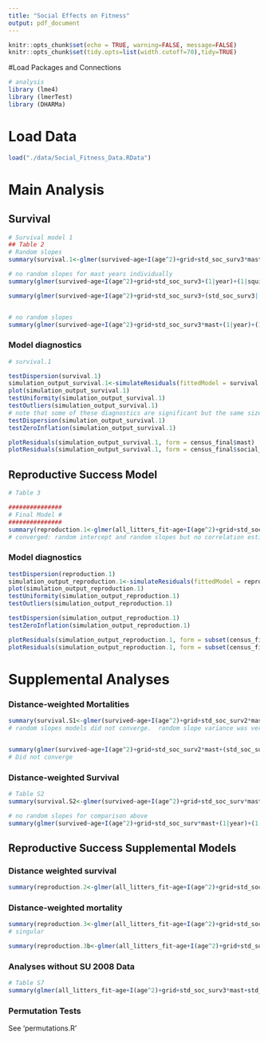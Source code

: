 ```yaml
---
title: "Social Effects on Fitness"
output: pdf_document
---
```


```r
knitr::opts_chunk$set(echo = TRUE, warning=FALSE, message=FALSE)
knitr::opts_chunk$set(tidy.opts=list(width.cutoff=70),tidy=TRUE)
```

#Load Packages and Connections

```r
# analysis
library (lme4)
library (lmerTest)
library (DHARMa)
```

# Load Data
```r
load("./data/Social_Fitness_Data.RData")
```


# Main Analysis

## Survival

```r
# Survival model 1
## Table 2
# Random slopes
summary(survival.1<-glmer(survived~age+I(age^2)+grid+std_soc_surv3*mast+(std_soc_surv3||year)+(1|squirrel_id), data=census_final, family=binomial, na.action=na.omit, control=glmerControl(optimizer="bobyqa",optCtrl=list(maxfun=2e5))))

# no random slopes for mast years individually
summary(glmer(survived~age+I(age^2)+grid+std_soc_surv3+(1|year)+(1|squirrel_id), data=census_final, family=binomial, na.action=na.omit, subset=mast=="y", control=glmerControl(optimizer="bobyqa",optCtrl=list(maxfun=2e5))))

summary(glmer(survived~age+I(age^2)+grid+std_soc_surv3+(std_soc_surv3||year)+(1|squirrel_id), data=census_final, family=binomial, na.action=na.omit, subset=mast=="n", control=glmerControl(optimizer="bobyqa",optCtrl=list(maxfun=2e5))))


# no random slopes
summary(glmer(survived~age+I(age^2)+grid+std_soc_surv3*mast+(1|year)+(1|squirrel_id), data=census_final, family=binomial, na.action=na.omit, control=glmerControl(optimizer="bobyqa",optCtrl=list(maxfun=2e5))))
```

### Model diagnostics
```r
# survival.1

testDispersion(survival.1)
simulation_output_survival.1<-simulateResiduals(fittedModel = survival.1, n = 250)
plot(simulation_output_survival.1)
testUniformity(simulation_output_survival.1)
testOutliers(simulation_output_survival.1)
# note that some of these diagnostics are significant but the same size is very large and the deviations from expectation are very small.
testDispersion(simulation_output_survival.1)
testZeroInflation(simulation_output_survival.1)

plotResiduals(simulation_output_survival.1, form = census_final$mast)
plotResiduals(simulation_output_survival.1, form = census_final$social_survival2)
```




## Reproductive Success Model

```r
# Table 3

###############
# Final Model #
###############
summary(reproduction.1<-glmer(all_litters_fit~age+I(age^2)+grid+std_soc_surv3*mast+std_soc_repro*mast+(std_soc_surv3+std_soc_repro||year)+(1|squirrel_id), data=census_final, family=poisson, control=glmerControl(optimizer="bobyqa",optCtrl=list(maxfun=2e5))))
# converged: random intercept and random slopes but no correlation estimated between random slopes and intercept
```


### Model diagnostics
```r
testDispersion(reproduction.1)
simulation_output_reproduction.1<-simulateResiduals(fittedModel = reproduction.1, n = 250)
plot(simulation_output_reproduction.1)
testUniformity(simulation_output_reproduction.1)
testOutliers(simulation_output_reproduction.1)

testDispersion(simulation_output_reproduction.1)
testZeroInflation(simulation_output_reproduction.1)

plotResiduals(simulation_output_reproduction.1, form = subset(census_final$mast, !is.na(census_final$all_litters_fit)))
plotResiduals(simulation_output_reproduction.1, form = subset(census_final$social_repro, !is.na(census_final$all_litters_fit)))

```




# Supplemental Analyses

### Distance-weighted Mortalities
```r

summary(survival.S1<-glmer(survived~age+I(age^2)+grid+std_soc_surv2*mast+(1|year)+(1|squirrel_id), data=census_final, family=binomial, na.action=na.omit, control=glmerControl(optimizer="bobyqa",optCtrl=list(maxfun=2e5))))
# random slopes models did not converge.  random slope variance was very low.


summary(glmer(survived~age+I(age^2)+grid+std_soc_surv2*mast+(std_soc_surv2||year)+(1|squirrel_id), data=census_final, family=binomial, na.action=na.omit, control=glmerControl(optimizer="bobyqa",optCtrl=list(maxfun=2e5))))
# Did not converge
```


### Distance-weighted Survival

```r
# Table S2
summary(survival.S2<-glmer(survived~age+I(age^2)+grid+std_soc_surv*mast+(std_soc_surv||year)+(1|squirrel_id), data=census_final, family=binomial, na.action=na.omit, control=glmerControl(optimizer="bobyqa",optCtrl=list(maxfun=2e5))))

# no random slopes for comparison above
summary(glmer(survived~age+I(age^2)+grid+std_soc_surv*mast+(1|year)+(1|squirrel_id), data=census_final, family=binomial, na.action=na.omit, control=glmerControl(optimizer="bobyqa",optCtrl=list(maxfun=2e5))))
```

## Reproductive Success Supplemental Models

### Distance weighted survival
```r
summary(reproduction.2<-glmer(all_litters_fit~age+I(age^2)+grid+std_soc_surv*mast+std_soc_repro*mast+(std_soc_surv+std_soc_repro||year)+(1|squirrel_id), data=census_final, family=poisson, control=glmerControl(optimizer="bobyqa",optCtrl=list(maxfun=2e5))))

```

### Distance-weighted mortality
```r
summary(reproduction.3<-glmer(all_litters_fit~age+I(age^2)+grid+std_soc_surv2*mast+std_soc_repro*mast+(std_soc_surv2+std_soc_repro||year)+(1|squirrel_id), data=census_final, family=poisson, control=glmerControl(optimizer="bobyqa",optCtrl=list(maxfun=2e5))))
# singular

summary(reproduction.3b<-glmer(all_litters_fit~age+I(age^2)+grid+std_soc_surv2*mast+std_soc_repro*mast+(std_soc_repro||year)+(1|squirrel_id), data=census_final, family=poisson, control=glmerControl(optimizer="bobyqa",optCtrl=list(maxfun=2e5))))

```


### Analyses without SU 2008 Data

```r
# Table S7
summary(glmer(all_litters_fit~age+I(age^2)+grid+std_soc_surv3*mast+std_soc_repro*mast+(std_soc_repro+std_soc_surv3||year)+(1|squirrel_id), data=census_final, family=poisson, subset=!(year==2008&grid=="SU"), control=glmerControl(optimizer="bobyqa",optCtrl=list(maxfun=2e5))))
```


### Permutation Tests
See 'permutations.R'